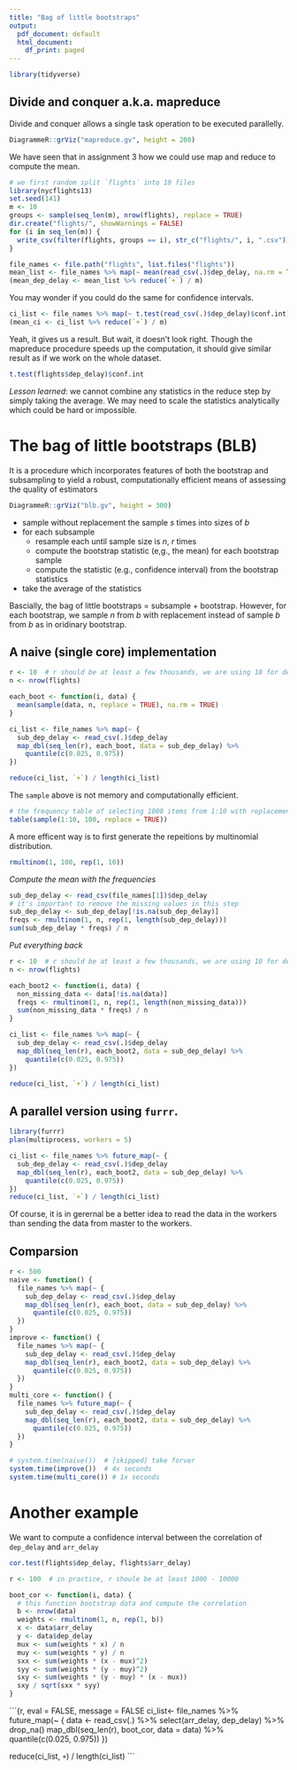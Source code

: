 ```yaml
---
title: "Bag of little bootstraps"
output:
  pdf_document: default
  html_document:
    df_print: paged
---
```


```r
library(tidyverse)
```

## Divide and conquer a.k.a. mapreduce

Divide and conquer allows a single task operation to be executed parallelly.

```r
DiagrammeR::grViz("mapreduce.gv", height = 200)
```


We have seen that in assignment 3 how we could use map and reduce to compute the mean.

```r
# we first random split `flights` into 10 files
library(nycflights13)
set.seed(141)
m <- 10
groups <- sample(seq_len(m), nrow(flights), replace = TRUE)
dir.create("flights/", showWarnings = FALSE)
for (i in seq_len(m)) {
  write_csv(filter(flights, groups == i), str_c("flights/", i, ".csv")) 
}
```

```r
file_names <- file.path("flights", list.files("flights"))
mean_list <- file_names %>% map(~ mean(read_csv(.)$dep_delay, na.rm = TRUE))
(mean_dep_delay <- mean_list %>% reduce(`+`) / m)
```

You may wonder if you could do the same for confidence intervals.
```r
ci_list <- file_names %>% map(~ t.test(read_csv(.)$dep_delay)$conf.int)
(mean_ci <- ci_list %>% reduce(`+`) / m)
```
Yeah, it gives us a result. But wait, it doesn't look right. Though the mapreduce procedure speeds up the computation, it should give similar result as if we work on the whole dataset.

```r
t.test(flights$dep_delay)$conf.int
```


*Lesson learned*: we cannot combine any statistics in the reduce step by simply taking the average. We may need to scale the statistics analytically which could be hard or impossible.

# The bag of little bootstraps (BLB)

It is a procedure which incorporates features of both the bootstrap and subsampling to yield a robust, computationally efficient means of assessing the quality of estimators


```r
DiagrammeR::grViz("blb.gv", height = 300)
```

- sample without replacement the sample $s$ times into sizes of $b$
- for each subsample
  - resample each until sample size is $n$, $r$ times
  - compute the bootstrap statistic (e,g., the mean) for each bootstrap sample
  - compute the statistic (e.g., confidence interval) from the bootstrap statistics
- take the average of the statistics


Bascially, the bag of little bootstraps = subsample + bootstrap. However, for each bootstrap, we sample $n$ from $b$ with replacement instead of sample $b$ from $b$ as in oridinary bootstrap.


## A naive (single core) implementation

```r
r <- 10  # r should be at least a few thousands, we are using 10 for demo
n <- nrow(flights)

each_boot <- function(i, data) {
  mean(sample(data, n, replace = TRUE), na.rm = TRUE)
}

ci_list <- file_names %>% map(~ {
  sub_dep_delay <- read_csv(.)$dep_delay
  map_dbl(seq_len(r), each_boot, data = sub_dep_delay) %>% 
    quantile(c(0.025, 0.975))
})

reduce(ci_list, `+`) / length(ci_list)
```


The `sample` above is not memory and computationally efficient.

```r
# the frequency table of selecting 1000 items from 1:10 with replacement
table(sample(1:10, 100, replace = TRUE))
```

A more efficent way is to first generate the repeitions by multinomial distribution.

```r
rmultinom(1, 100, rep(1, 10))
```

*Compute the mean with the frequencies*

```r
sub_dep_delay <- read_csv(file_names[1])$dep_delay
# it's important to remove the missing values in this step
sub_dep_delay <- sub_dep_delay[!is.na(sub_dep_delay)]
freqs <- rmultinom(1, n, rep(1, length(sub_dep_delay)))
sum(sub_dep_delay * freqs) / n
```

*Put everything back*

```r
r <- 10  # r should be at least a few thousands, we are using 10 for demo
n <- nrow(flights)

each_boot2 <- function(i, data) {
  non_missing_data <- data[!is.na(data)]
  freqs <- rmultinom(1, n, rep(1, length(non_missing_data)))
  sum(non_missing_data * freqs) / n
}

ci_list <- file_names %>% map(~ {
  sub_dep_delay <- read_csv(.)$dep_delay
  map_dbl(seq_len(r), each_boot2, data = sub_dep_delay) %>% 
    quantile(c(0.025, 0.975))
})

reduce(ci_list, `+`) / length(ci_list)
```


## A parallel version using `furrr`.


```r
library(furrr)
plan(multiprocess, workers = 5)
```

```r
ci_list <- file_names %>% future_map(~ {
  sub_dep_delay <- read_csv(.)$dep_delay
  map_dbl(seq_len(r), each_boot2, data = sub_dep_delay) %>% 
    quantile(c(0.025, 0.975))
})
reduce(ci_list, `+`) / length(ci_list)
```

Of course, it is in gerernal be a better idea to read the data in the workers than sending the data from master to the workers.



## Comparsion


```r
r <- 500
naive <- function() {
  file_names %>% map(~ {
    sub_dep_delay <- read_csv(.)$dep_delay
    map_dbl(seq_len(r), each_boot, data = sub_dep_delay) %>% 
      quantile(c(0.025, 0.975))
  })
}
improve <- function() {
  file_names %>% map(~ {
    sub_dep_delay <- read_csv(.)$dep_delay
    map_dbl(seq_len(r), each_boot2, data = sub_dep_delay) %>% 
      quantile(c(0.025, 0.975))
  })
}
multi_core <- function() {
  file_names %>% future_map(~ {
    sub_dep_delay <- read_csv(.)$dep_delay
    map_dbl(seq_len(r), each_boot2, data = sub_dep_delay) %>% 
      quantile(c(0.025, 0.975))
  })
}
```

```r
# system.time(naive())  # [skipped] take forver
system.time(improve())  # 4x seconds
system.time(multi_core()) # 1x seconds
```


# Another example

We want to compute a confidence interval between the correlation of `dep_delay` and `arr_delay`

```r
cor.test(flights$dep_delay, flights$arr_delay)
```


```r
r <- 100  # in practice, r shoule be at least 1000 - 10000

boot_cor <- function(i, data) {
  # this function bootstrap data and compute the correlation
  b <- nrow(data)
  weights <- rmultinom(1, n, rep(1, b))
  x <- data$arr_delay
  y <- data$dep_delay
  mux <- sum(weights * x) / n
  muy <- sum(weights * y) / n
  sxx <- sum(weights * (x - mux)^2)
  syy <- sum(weights * (y - muy)^2)
  sxy <- sum(weights * (y - muy) * (x - mux))
  sxy / sqrt(sxx * syy)
}
```

```{r, eval = FALSE, message = FALSE
ci_list<- file_names %>% future_map(~ {
  data <- read_csv(.) %>%
    select(arr_delay, dep_delay) %>% 
    drop_na()
  map_dbl(seq_len(r), boot_cor, data = data) %>% 
    quantile(c(0.025, 0.975))
})

reduce(ci_list, `+`) / length(ci_list)
```
